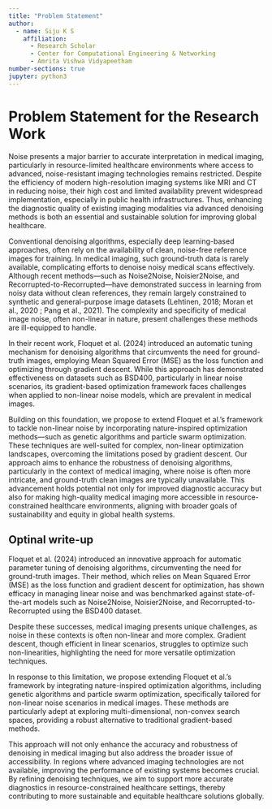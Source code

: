 ```yaml
---
title: "Problem Statement"
author:
  - name: Siju K S
    affiliation: 
      - Research Scholar
      - Center for Computational Engineering & Networking
      - Amrita Vishwa Vidyapeetham
number-sections: true
jupyter: python3
---
```


# Problem Statement for the Research Work

Noise presents a major barrier to accurate interpretation in medical imaging, particularly in resource-limited healthcare environments where access to advanced, noise-resistant imaging technologies remains restricted. Despite the efficiency of modern high-resolution imaging systems like MRI and CT in reducing noise, their high cost and limited availability prevent widespread implementation, especially in public health infrastructures. Thus, enhancing the diagnostic quality of existing imaging modalities via advanced denoising methods is both an essential and sustainable solution for improving global healthcare.

Conventional denoising algorithms, especially deep learning-based approaches, often rely on the availability of clean, noise-free reference images for training. In medical imaging, such ground-truth data is rarely available, complicating efforts to denoise noisy medical scans effectively. Although recent methods—such as Noise2Noise, Noisier2Noise, and Recorrupted-to-Recorrupted—have demonstrated success in learning from noisy data without clean references, they remain largely constrained to synthetic and general-purpose image datasets (Lehtinen, 2018; Moran et al., 2020 ; Pang et al., 2021). The complexity and specificity of medical image noise, often non-linear in nature, present challenges these methods are ill-equipped to handle.

In their recent work, Floquet et al. (2024) introduced an automatic tuning mechanism for denoising algorithms that circumvents the need for ground-truth images, employing Mean Squared Error (MSE) as the loss function and optimizing through gradient descent. While this approach has demonstrated effectiveness on datasets such as BSD400, particularly in linear noise scenarios, its gradient-based optimization framework faces challenges when applied to non-linear noise models, which are prevalent in medical images.

Building on this foundation, we propose to extend Floquet et al.'s framework to tackle non-linear noise by incorporating nature-inspired optimization methods—such as genetic algorithms and particle swarm optimization. These techniques are well-suited for complex, non-linear optimization landscapes, overcoming the limitations posed by gradient descent. Our approach aims to enhance the robustness of denoising algorithms, particularly in the context of medical imaging, where noise is often more intricate, and ground-truth clean images are typically unavailable. This advancement holds potential not only for improved diagnostic accuracy but also for making high-quality medical imaging more accessible in resource-constrained healthcare environments, aligning with broader goals of sustainability and equity in global health systems.


:::{.callout-note}
## Optinal write-up
Floquet et al. (2024) introduced an innovative approach for automatic parameter tuning of denoising algorithms, circumventing the need for ground-truth images. Their method, which relies on Mean Squared Error (MSE) as the loss function and gradient descent for optimization, has shown efficacy in managing linear noise and was benchmarked against state-of-the-art models such as Noise2Noise, Noisier2Noise, and Recorrupted-to-Recorrupted using the BSD400 dataset.

Despite these successes, medical imaging presents unique challenges, as noise in these contexts is often non-linear and more complex. Gradient descent, though efficient in linear scenarios, struggles to optimize such non-linearities, highlighting the need for more versatile optimization techniques.

In response to this limitation, we propose extending Floquet et al.'s framework by integrating nature-inspired optimization algorithms, including genetic algorithms and particle swarm optimization, specifically tailored for non-linear noise scenarios in medical images. These methods are particularly adept at exploring multi-dimensional, non-convex search spaces, providing a robust alternative to traditional gradient-based methods.

This approach will not only enhance the accuracy and robustness of denoising in medical imaging but also address the broader issue of accessibility. In regions where advanced imaging technologies are not available, improving the performance of existing systems becomes crucial. By refining denoising techniques, we aim to support more accurate diagnostics in resource-constrained healthcare settings, thereby contributing to more sustainable and equitable healthcare solutions globally.

:::